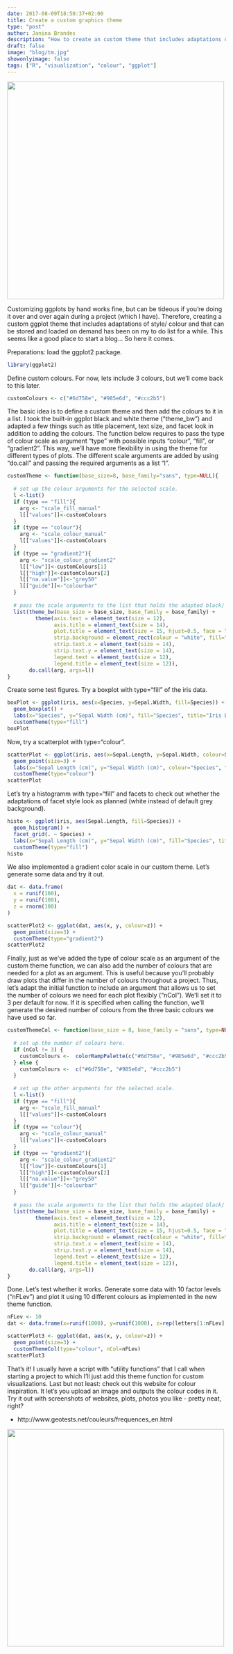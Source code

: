 ```yaml
---
date: 2017-08-09T18:50:37+02:00
title: Create a custom graphics theme
type: "post"
author: Janina Brandes
description: "How to create an custom theme that includes adaptations of style and colour."
draft: false
image: "blog/tm.jpg"
showonlyimage: false
tags: ["R", "visualization", "colour", "ggplot"]
---
```


<img src="/blog/tm.jpg" width="500">

Customizing ggplots by hand works fine, but can be tideous if you're doing it over and over again during a project (which I have). Therefore, creating a custom ggplot theme that includes adaptations of style/ colour and that can be stored and loaded on demand has been on my to do list for a while. This seems like a good place to start a blog... So here it comes. 

Preparations: load the ggplot2 package.

``` r
library(ggplot2)
```

Define custom colours. For now, lets include 3 colours, but we'll come back to this later. 

``` r
customColours <- c("#6d758e", "#985e6d", "#ccc2b5")
```

The basic idea is to define a custom theme and then add the colours to it in a list. I took the built-in ggplot black and white theme ("theme_bw") and adapted a few things such as title placement, text size, and facet look in addition to adding the colours. The function below requires to pass the type of colour scale as argument "type" with possible inputs "colour", "fill", or "gradient2". This way, we'll have more flexibility in using the theme for different types of plots. The different scale arguments are added by using "do.call" and passing the required arguments as a list "l".

```r
customTheme <- function(base_size=8, base_family="sans", type=NULL){
  
  # set up the colour arguments for the selected scale.
  l <-list()
  if (type == "fill"){
    arg <- "scale_fill_manual"
    l[["values"]]<-customColours
  } 
  if (type == "colour"){
    arg <- "scale_colour_manual"
    l[["values"]]<-customColours
  }
  if (type == "gradient2"){
    arg <- "scale_colour_gradient2"
    l[["low"]]<-customColours[1]
    l[["high"]]<-customColours[2]
    l[["na.value"]]<-"grey50"
    l[["guide"]]<-"colourbar"
  }
  
  # pass the scale arguments to the list that holds the adapted black/ white theme.  
  list(theme_bw(base_size = base_size, base_family = base_family) +
         theme(axis.text = element_text(size = 12),
               axis.title = element_text(size = 14),
               plot.title = element_text(size = 15, hjust=0.5, face = "bold"),
               strip.background = element_rect(colour = "white", fill="#FFFFFF"),
               strip.text.x = element_text(size = 14),
               strip.text.y = element_text(size = 14),
               legend.text = element_text(size = 12),
               legend.title = element_text(size = 12)), 
       do.call(arg, args=l))
}
```

Create some test figures.
Try a boxplot with type="fill" of the iris data.

``` r
boxPlot <- ggplot(iris, aes(x=Species, y=Sepal.Width, fill=Species)) +
  geom_boxplot() + 
  labs(x="Species", y="Sepal Width (cm)", fill="Species", title="Iris Dataset") +
  customTheme(type="fill") 
boxPlot
```

Now, try a scatterplot with type="colour".

```r
scatterPlot <- ggplot(iris, aes(x=Sepal.Length, y=Sepal.Width, colour=Species)) + 
  geom_point(size=3) + 
  labs(x="Sepal Length (cm)", y="Sepal Width (cm)", colour="Species", title="Iris Dataset") +
  customTheme(type="colour") 
scatterPlot
```

Let's try a histogramm with type="fill" and facets to check out whether the adaptations of facet style look as planned (white instead of default grey background).

```r
histo <- ggplot(iris, aes(Sepal.Length, fill=Species)) + 
  geom_histogram() + 
  facet_grid(. ~ Species) +
  labs(x="Sepal Length (cm)", y="Sepal Width (cm)", fill="Species", title="Iris Dataset") +
  customTheme(type="fill") 
histo
``` 

We also implemented a gradient color scale in our custom theme. Let's generate some data and try it out.

```r
dat <- data.frame(
  x = runif(100),
  y = runif(100),
  z = rnorm(100)
)

scatterPlot2 <- ggplot(dat, aes(x, y, colour=z)) +
  geom_point(size=3) +
  customTheme(type="gradient2") 
scatterPlot2
```

Finally, just as we've added the type of colour scale as an argument of the custom theme function, we can also add the number of colours that are needed for a plot as an argument. This is useful because you'll probably draw plots that differ in the number of colours throughout a project. Thus, let's adapt the initial function to include an argument that allows us to set the number of colours we need for each plot flexibly ("nCol"). We'll set it to 3 per default for now. If it is specified when calling the function, we'll generate the desired number of colours from the three basic colours we have used so far.

```r
customThemeCol <- function(base_size = 8, base_family = "sans", type=NULL, nCol=3){
  
  # set up the number of colours here.  
  if (nCol != 3) {
    customColours <-  colorRampPalette(c("#6d758e", "#985e6d", "#ccc2b5"), space = "Lab")(nCol)
  } else {
    customColours <-  c("#6d758e", "#985e6d", "#ccc2b5")
  }
  
  # set up the other arguments for the selected scale.
  l <-list()
  if (type == "fill"){
    arg <- "scale_fill_manual"
    l[["values"]]<-customColours
  } 
  if (type == "colour"){
    arg <- "scale_colour_manual"
    l[["values"]]<-customColours
  }
  if (type == "gradient2"){
    arg <- "scale_colour_gradient2"
    l[["low"]]<-customColours[1]
    l[["high"]]<-customColours[2]
    l[["na.value"]]<-"grey50"
    l[["guide"]]<-"colourbar"
  }
  
  # pass the scale arguments to the list that holds the adapted black/ white theme.    
  list(theme_bw(base_size = base_size, base_family = base_family) +
         theme(axis.text = element_text(size = 12),
               axis.title = element_text(size = 14),
               plot.title = element_text(size = 15, hjust=0.5, face = "bold"),
               strip.background = element_rect(colour = "white", fill="#FFFFFF"),
               strip.text.x = element_text(size = 14),
               strip.text.y = element_text(size = 14),
               legend.text = element_text(size = 12),
               legend.title = element_text(size = 12)), 
       do.call(arg, args=l))
}
```

Done. Let's test whether it works. Generate some data with 10 factor levels ("nFLev") and plot it using 10 different colours as implemented in the new theme function.

```r
nFLev <- 10
dat <- data.frame(x=runif(1000), y=runif(1000), z=rep(letters[1:nFLev], 100))

scatterPlot3 <- ggplot(dat, aes(x, y, colour=z)) + 
  geom_point(size=3) +
  customThemeCol(type="colour", nCol=nFLev) 
scatterPlot3
```


That's it! I usually have a script with "utility functions" that I call when starting a project to which I'll just add this theme function for custom visualizations. Last but not least: check out this website for colour inspiration. It let's you upload an image and outputs the colour codes in it. Try it out with screenshots of websites, plots, photos you like - pretty neat, right? 

* http://www.geotests.net/couleurs/frequences_en.html

<img src="/blog/tm1.png" width="500">

